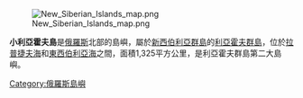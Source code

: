 [[File:New_Siberian_Islands_map.png|thumb]]

'''小利亞霍夫島'''是[[俄羅斯|俄羅斯]]北部的島嶼，屬於[[新西伯利亞群島|新西伯利亞群島]]的[[利亞霍夫群島|利亞霍夫群島]]，位於[[拉普捷夫海|拉普捷夫海]]和[[東西伯利亞海|東西伯利亞海]]之間，面積1,325平方公里，是利亞霍夫群島第二大島嶼。

{{East Siberian Sea Islands}}
{{Russia-stub}}
{{coord|74|5|N|140|35|E|display=title}}

[[Category:俄羅斯島嶼|Category:俄羅斯島嶼]]